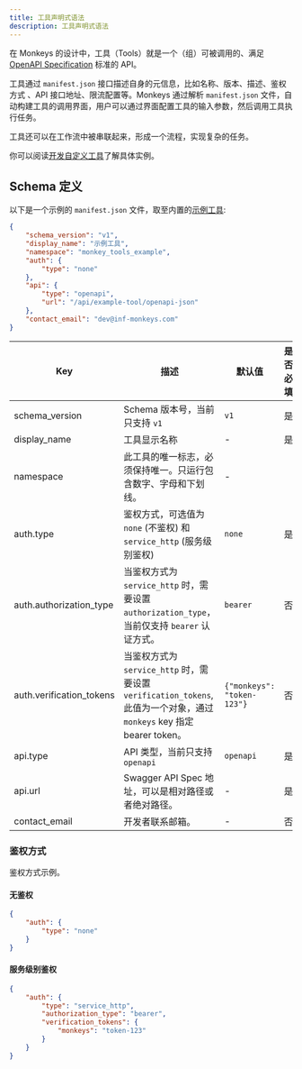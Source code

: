 ```yaml
---
title: 工具声明式语法
description: 工具声明式语法
---
```


在 Monkeys 的设计中，工具（Tools）就是一个（组）可被调用的、满足 [OpenAPI Specification](https://swagger.io/specification/) 标准的 API。

工具通过 `manifest.json` 接口描述自身的元信息，比如名称、版本、描述、鉴权方式 、API 接口地址、限流配置等。Monkeys 通过解析 `manifest.json` 文件，自动构建工具的调用界面，用户可以通过界面配置工具的输入参数，然后调用工具执行任务。

工具还可以在工作流中被串联起来，形成一个流程，实现复杂的任务。

你可以阅读[开发自定义工具](/docs/zh-cn/tools/custom-tools)了解具体实例。

## Schema 定义

以下是一个示例的 `manifest.json` 文件，取至内置的[示例工具](https://github.com/inf-monkeys/monkeys/blob/main/src/modules/tools/example/example.controller.ts):

```json
{
	"schema_version": "v1",
	"display_name": "示例工具",
	"namespace": "monkey_tools_example",
	"auth": {
		"type": "none"
	},
	"api": {
		"type": "openapi",
		"url": "/api/example-tool/openapi-json"
	},
	"contact_email": "dev@inf-monkeys.com"
}
```

| Key                      | 描述                                                                                          | 默认值   | 是否必填 |
| ------------------------ | --------------------------------------------------------------------------------------------- | -------- | -------- |
| schema_version           | Schema 版本号，当前只支持 `v1`                                                                | `v1`     | 是       |
| display_name             | 工具显示名称                                                                                  | -        | 是       |
| namespace                | 此工具的唯一标志，必须保持唯一。只运行包含数字、字母和下划线。                                | -        |          | 是  |
| auth.type                | 鉴权方式，可选值为 `none` (不鉴权) 和 `service_http` (服务级别鉴权)                           | `none`   | 是       |
| auth.authorization_type  | 当鉴权方式为 `service_http` 时，需要设置 `authorization_type`，当前仅支持 `bearer` 认证方式。 | `bearer` | 否       |
| auth.verification_tokens | 当鉴权方式为 `service_http` 时，需要设置 `verification_tokens`, 此值为一个对象，通过 `monkeys` key 指定    bearer token。 |    `{"monkeys": "token-123"}`      | 否       |
| api.type    | API 类型，当前只支持 `openapi`                                                                   |    `openapi`      | 是       |
| api.url    | Swagger API Spec 地址，可以是相对路径或者绝对路径。                                                                   |    -      | 是       |
| contact_email    | 开发者联系邮箱。                                                                 |    -      | 否       |

### 鉴权方式

鉴权方式示例。

#### 无鉴权

```json
{
    "auth": {
        "type": "none"
    }
}
```

#### 服务级别鉴权

```json
{
    "auth": {
        "type": "service_http",
        "authorization_type": "bearer",
        "verification_tokens": {
            "monkeys": "token-123"
        }
    }
}
```
